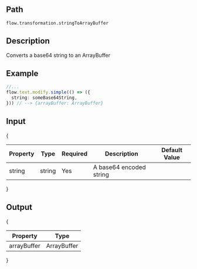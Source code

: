 ## Path
`flow.transformation.stringToArrayBuffer`

## Description

Converts a base64 string to an ArrayBuffer

## Example

```ts index.ts
//...
flow.text.modify.simple(() => ({
  string: someBase64String,
})) // --> {arrayBuffer: ArrayBuffer}
```


## Input

{<table>
  <thead>
    <tr>
      <th>Property</th>
      <th>Type</th>
      <th>Required</th>
      <th>Description</th>
      <th>Default Value</th>
    </tr>
  </thead>
  <tbody>
    <tr>
      <td>string</td>
      <td>string</td>
      <td>Yes</td>
      <td>A base64 encoded string</td>
      <td></td>
    </tr>
  </tbody>
</table>}


## Output

{<table>
  <thead>
    <tr>
      <th>Property</th>
      <th>Type</th>
    </tr>
  </thead>
  <tbody>
    <tr>
      <td>arrayBuffer</td>
      <td>ArrayBuffer</td>
    </tr>
  </tbody>
</table>}
